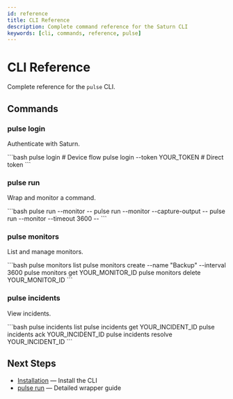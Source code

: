 ```yaml
---
id: reference
title: CLI Reference
description: Complete command reference for the Saturn CLI
keywords: [cli, commands, reference, pulse]
---
```


# CLI Reference

Complete reference for the `pulse` CLI.

## Commands

### pulse login

Authenticate with Saturn.

\`\`\`bash
pulse login                  # Device flow
pulse login --token YOUR_TOKEN  # Direct token
\`\`\`

### pulse run

Wrap and monitor a command.

\`\`\`bash
pulse run --monitor <ID> -- <command>
pulse run --monitor <ID> --capture-output -- <command>
pulse run --monitor <ID> --timeout 3600 -- <command>
\`\`\`

### pulse monitors

List and manage monitors.

\`\`\`bash
pulse monitors list
pulse monitors create --name "Backup" --interval 3600
pulse monitors get YOUR_MONITOR_ID
pulse monitors delete YOUR_MONITOR_ID
\`\`\`

### pulse incidents

View incidents.

\`\`\`bash
pulse incidents list
pulse incidents get YOUR_INCIDENT_ID
pulse incidents ack YOUR_INCIDENT_ID
pulse incidents resolve YOUR_INCIDENT_ID
\`\`\`

## Next Steps

- [Installation](./install) — Install the CLI
- [pulse run](./pulse-run) — Detailed wrapper guide

